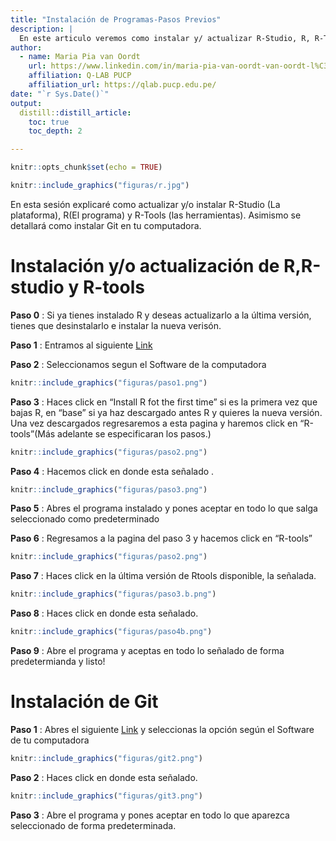 ```yaml
---
title: "Instalación de Programas-Pasos Previos"
description: |
  En este articulo veremos como instalar y/ actualizar R-Studio, R, R-Tools y Git.
author:
  - name: Maria Pia van Oordt
    url: https://www.linkedin.com/in/maria-pia-van-oordt-van-oordt-l%C3%B3pez-9a17a6233/
    affiliation: Q-LAB PUCP
    affiliation_url: https://qlab.pucp.edu.pe/
date: "`r Sys.Date()`"
output: 
  distill::distill_article:
    toc: true
    toc_depth: 2

---
```

  
```r
knitr::opts_chunk$set(echo = TRUE)
```

```r
knitr::include_graphics("figuras/r.jpg")
```



En esta sesión explicaré como actualizar y/o instalar R-Studio (La plataforma), R(El programa) y R-Tools (las herramientas). Asimismo se detallará como instalar Git en tu computadora.


# Instalación y/o actualización de R,R-studio y R-tools

**Paso 0** : Si ya tienes instalado R y deseas actualizarlo a la última versión, tienes que desinstalarlo e instalar la nueva verisón.

**Paso 1** : Entramos al siguiente [Link](https://cran.r-project.org)

**Paso 2** : Seleccionamos segun el Software de la computadora

```r
knitr::include_graphics("figuras/paso1.png")
```

**Paso 3** : Haces click en "Install R fot the first time" si es la primera vez que bajas R, en "base" si ya haz descargado antes R y quieres la nueva versión. Una vez descargados regresaremos a esta pagina y haremos click en "R-tools"(Más adelante se especificaran los pasos.)

```r
knitr::include_graphics("figuras/paso2.png")
```
**Paso 4** : Hacemos click en donde esta señalado .

```r

knitr::include_graphics("figuras/paso3.png")
```
**Paso 5** : Abres el programa instalado y pones aceptar en todo lo que salga seleccionado como predeterminado

**Paso 6** : Regresamos a la pagina del paso 3 y hacemos click en "R-tools"

```r
knitr::include_graphics("figuras/paso2.png")
```

**Paso 7** : Haces click en la última versión de Rtools disponible, la señalada.

```r

knitr::include_graphics("figuras/paso3.b.png")
```
**Paso 8** : Haces click en donde esta señalado.

```r
knitr::include_graphics("figuras/paso4b.png")
```

**Paso 9** : Abre el programa y aceptas en todo lo señalado de forma predetermianda y listo!

# Instalación de Git

**Paso 1** : Abres el siguiente [Link](https://git-scm.com/downloads) y seleccionas la opción según el Software de tu computadora

```r

knitr::include_graphics("figuras/git2.png")
```
**Paso 2** :  Haces click en donde esta señalado.


```r
knitr::include_graphics("figuras/git3.png")
```
**Paso 3** : Abre el programa y pones aceptar en todo lo que aparezca seleccionado de forma predeterminada.
